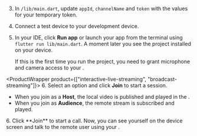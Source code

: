<PlatformWrapper platform="flutter">

3.  In `/lib/main.dart`, update `appId`, `channelName` and `token` with the values for your temporary token.

1.  Connect a test device to your development device.

1.  In your IDE, click **Run app** or launch your app from the terminal using `flutter run lib/main.dart`. A moment later you see the project installed on your device.

    If this is the first time you run the project, you need to grant microphone and camera access to your <Vpl k="CLIENT"/>.

<ProductWrapper product={["interactive-live-streaming", "broadcast-streaming"]}>
6. Select an option and click **Join** to start a session.
   - When you join as a **Host**, the local video is published and played in the <Vpl k="CLIENT"/>.
   - When you join as **Audience**, the remote stream is subscribed and played.
</ProductWrapper>

<ProductWrapper product="video-calling">
6. Click **Join** to start a call. Now, you can see yourself on the device screen and talk to the remote user using your <Vpl k="CLIENT"/>.
</ProductWrapper>

</PlatformWrapper>